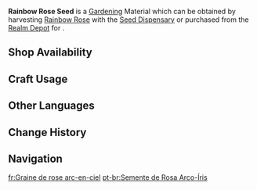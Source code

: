 {{Item Infobox
|id           = 130031
|image        = Item Rainbow Rose Seed.png
|type         = Gardening Materials
|group        = Luxuriant Glebe
|invCategory  = Seed Dispensary
|description  = A seed obtained from the [[Seed Dispensary]]. A quality seed full of life, just waiting to be planted in the fields of the Realm Within. After some time, it will grow into a [[Rainbow Rose]].
|source1      = Harvesting [[Rainbow Rose]] with the [[Seed Dispensary]]
|source2      = [[Serenitea Pot/Realm Depot|Realm Depot]]
}}
'''Rainbow Rose Seed''' is a [[Gardening]] Material which can be obtained by harvesting [[Rainbow Rose]] with the [[Seed Dispensary]] or purchased from the [[Realm Depot]] for {{Item|Realm Currency|30|x=5}}.

==Shop Availability==
{{Shop Availability|currency=Realm Currency}}

==Craft Usage==
{{Craft Usage}}

==Other Languages==
{{Other Languages
|en      = Rainbow Rose Seed
|zhs     = 「虹彩蔷薇」的种子
|zhs_rm  = "Hóngcǎi Qiángwēi" de Zhǒngzǐ
|zht     = 「虹彩薔薇」的種子
|zht_rm  = "Hóngcǎi Qiángwēi" de Zhǒngzǐ
|ja      = 「レインボーローズ」の種
|ja_rm   = "Reinboo Roozu" no Tane
|ko      = 「무지개 장미」 씨앗
|es      = Semilla de rosarcoíris
|fr      = Graine de rose arc-en-ciel
|ru      = Семена радужной розы
|th      = Rainbow Rose Seed
|vi      = Hạt Giống Tường Vi Cầu Vồng
|de      = Regenbogenrose-Samen
|id      = Rainbow Rose Seed
|pt      = Semente de Rosa Arco-Íris
|tr      = Gökkuşağı Gülü Tohumu
|it      = Seme di rosa arcobaleno
}}

==Change History==
{{Change History|4.0}}

==Navigation==
{{Material Navbox|type=Gardening Materials}}

[[fr:Graine de rose arc-en-ciel]]
[[pt-br:Semente de Rosa Arco-Íris]]